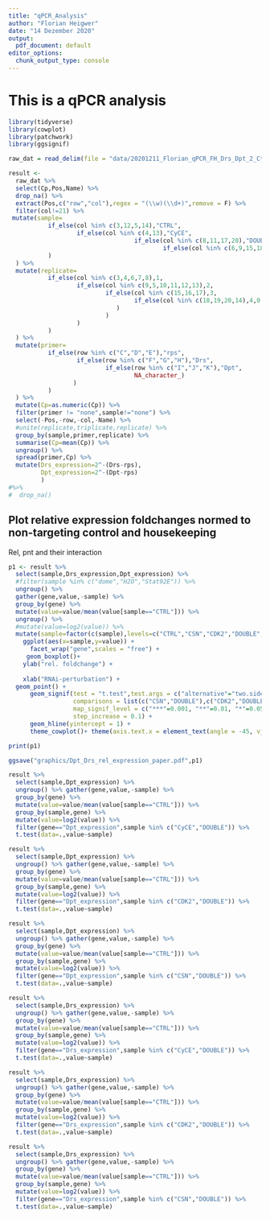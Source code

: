 ```yaml
---
title: "qPCR_Analysis"
author: "Florian Heigwer"
date: "14 Dezember 2020"
output:
  pdf_document: default
editor_options: 
  chunk_output_type: console
---
```


# This is a qPCR analysis

```r

library(tidyverse)
library(cowplot)
library(patchwork)
library(ggsignif)

raw_dat = read_delim(file = "data/20201211_Florian_qPCR_FH_Drs_Dpt_2_Ctvals_mod.txt",delim = "\t")

result <- 
  raw_dat %>% 
  select(Cp,Pos,Name) %>% 
  drop_na() %>% 
  extract(Pos,c("row","col"),regex = "(\\w)(\\d+)",remove = F) %>% 
  filter(col!=21) %>%
 mutate(sample=
           if_else(col %in% c(3,12,5,14),"CTRL",
                   if_else(col %in% c(4,13),"CyCE",
                                   if_else(col %in% c(8,11,17,20),"DOUBLE",
                                           if_else(col %in% c(6,9,15,18),"CSN","CDK2")))
           )
  ) %>%
  mutate(replicate=
           if_else(col %in% c(3,4,6,7,8),1,
                   if_else(col %in% c(9,5,10,11,12,13),2,
                           if_else(col %in% c(15,16,17),3, 
                                   if_else(col %in% c(18,19,20,14),4,0
                              )
                           )
                   )
           )
  ) %>%
  mutate(primer= 
           if_else(row %in% c("C","D","E"),"rps",
                   if_else(row %in% c("F","G","H"),"Drs",
                           if_else(row %in% c("I","J","K"),"Dpt",
                                   NA_character_)
                  )
           )
  ) %>%
  mutate(Cp=as.numeric(Cp)) %>%
  filter(primer != "none",sample!="none") %>%
  select(-Pos,-row,-col,-Name) %>%
  #unite(replicate,triplicate,replicate) %>%
  group_by(sample,primer,replicate) %>%
  summarise(Cp=mean(Cp)) %>%
  ungroup() %>%
  spread(primer,Cp) %>%
  mutate(Drs_expression=2^-(Drs-rps),
         Dpt_expression=2^-(Dpt-rps)
         )
#%>%
#  drop_na()
```

## Plot relative expression foldchanges normed to non-targeting control and housekeeping

Rel, pnt and their interaction

```r

p1 <- result %>% 
  select(sample,Drs_expression,Dpt_expression) %>%
  #filter(sample %in% c("dome","H2O","Stat92E")) %>%
  ungroup() %>% 
  gather(gene,value,-sample) %>% 
  group_by(gene) %>% 
  mutate(value=value/mean(value[sample=="CTRL"])) %>%
  ungroup() %>%
  #mutate(value=log2(value)) %>%
  mutate(sample=factor(c(sample),levels=c("CTRL","CSN","CDK2","DOUBLE","CyCE"))) %>%
    ggplot(aes(x=sample,y=value)) + 
      facet_wrap("gene",scales = "free") + 
     geom_boxplot()+
    ylab("rel. foldchange") +
  
    xlab("RNAi-perturbation") +
  geom_point() +
      geom_signif(test = "t.test",test.args = c("alternative"="two.sided"),
                  comparisons = list(c("CSN","DOUBLE"),c("CDK2","DOUBLE")),
                  map_signif_level = c("***"=0.001, "**"=0.01, "*"=0.05),
                  step_increase = 0.1) +
      geom_hline(yintercept = 1) +
      theme_cowplot()+ theme(axis.text.x = element_text(angle = -45, vjust = -0.5, hjust=0.3))

print(p1)

ggsave("graphics/Dpt_Drs_rel_expression_paper.pdf",p1)

result %>% 
  select(sample,Dpt_expression) %>% 
  ungroup() %>% gather(gene,value,-sample) %>% 
  group_by(gene) %>% 
  mutate(value=value/mean(value[sample=="CTRL"])) %>%
  group_by(sample,gene) %>%
  mutate(value=log2(value)) %>% 
  filter(gene=="Dpt_expression",sample %in% c("CyCE","DOUBLE")) %>%
  t.test(data=.,value~sample)

result %>% 
  select(sample,Dpt_expression) %>% 
  ungroup() %>% gather(gene,value,-sample) %>% 
  group_by(gene) %>% 
  mutate(value=value/mean(value[sample=="CTRL"])) %>%
  group_by(sample,gene) %>%
  mutate(value=log2(value)) %>% 
  filter(gene=="Dpt_expression",sample %in% c("CDK2","DOUBLE")) %>%
  t.test(data=.,value~sample)

result %>% 
  select(sample,Dpt_expression) %>% 
  ungroup() %>% gather(gene,value,-sample) %>% 
  group_by(gene) %>% 
  mutate(value=value/mean(value[sample=="CTRL"])) %>%
  group_by(sample,gene) %>%
  mutate(value=log2(value)) %>% 
  filter(gene=="Dpt_expression",sample %in% c("CSN","DOUBLE")) %>%
  t.test(data=.,value~sample)

result %>% 
  select(sample,Drs_expression) %>% 
  ungroup() %>% gather(gene,value,-sample) %>% 
  group_by(gene) %>% 
  mutate(value=value/mean(value[sample=="CTRL"])) %>%
  group_by(sample,gene) %>%
  mutate(value=log2(value)) %>% 
  filter(gene=="Drs_expression",sample %in% c("CyCE","DOUBLE")) %>%
  t.test(data=.,value~sample)

result %>% 
  select(sample,Drs_expression) %>% 
  ungroup() %>% gather(gene,value,-sample) %>% 
  group_by(gene) %>% 
  mutate(value=value/mean(value[sample=="CTRL"])) %>%
  group_by(sample,gene) %>%
  mutate(value=log2(value)) %>% 
  filter(gene=="Drs_expression",sample %in% c("CDK2","DOUBLE")) %>%
  t.test(data=.,value~sample)

result %>% 
  select(sample,Drs_expression) %>% 
  ungroup() %>% gather(gene,value,-sample) %>% 
  group_by(gene) %>% 
  mutate(value=value/mean(value[sample=="CTRL"])) %>%
  group_by(sample,gene) %>%
  mutate(value=log2(value)) %>% 
  filter(gene=="Drs_expression",sample %in% c("CSN","DOUBLE")) %>%
  t.test(data=.,value~sample)

```
